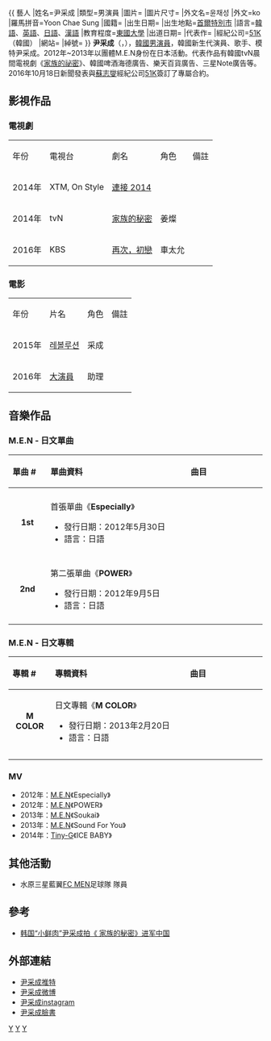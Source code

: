 {{noteTA
|G1=KO TV Show}}
{{
藝人
|姓名=尹采成
|類型=男演員
|圖片=
|圖片尺寸=
|外文名=윤채성
|外文=ko
|羅馬拼音=Yoon Chae Sung
|國籍={{KOR}}
|出生日期={{birth_date_and_age|1988|06|2}}
|出生地點={{KOR}}[[首爾特別市|首爾特別市]]
|語言=[[韓語|韓語]]、[[英語|英語]]、[[日語|日語]]、[[漢語|漢語]]
|教育程度=[[東國大學|東國大學]]
|出道日期=
|代表作={{ubl|《[[家族的秘密|家族的秘密]]》}}
|經紀公司=[[51K|51K]]（韓國）
|網站={{URL|http://51k.com/|官方網站}}
|綽號=
}}
'''尹采成'''（{{lang-ko|윤채성}}，{{bd|1988年|06月2日|catIdx=Y尹}}），[[韓國|韓國]][[男演員|男演員]]，韓國新生代演員、歌手、模特尹采成。2012年~2013年以團體M.E.N身份在日本活動。代表作品有韓國tvN晨間電視劇《[[家族的祕密|家族的祕密]]》、韓國啤酒海德廣告、樂天百貨廣告、三星Note廣告等。2016年10月18日新聞發表與[[蘇志燮|蘇志燮]]經紀公司[[51K|51K]]簽訂了專屬合約。

== 影視作品 ==
=== 電視劇 ===
{|class="wikitable" width="60%" 
|- style="background: cornflowerblue; color:white; font-weight:bold; text-align:center;"
|年份||電視台||劇名||角色||備註
|-
| 2014年 || XTM, On Style || [[連接_2014|連接 2014]] || ||
|-
| 2014年 || tvN || [[家族的秘密|家族的秘密]] || 姜燦 ||
|-
| 2016年 || KBS || [[再次，初戀|再次，初戀]] || 車太允 ||
|}

=== 電影 ===
{|class="wikitable" width="60%"
|- style="background: cornflowerblue; color:white; font-weight:bold; text-align:center;"
|年份||片名||角色||備註
|-
| 2015年 || [[레볼루션|레볼루션]] || 采成 ||
|-
| 2016年 || [[大演員|大演員]] || 助理 ||
|}

== 音樂作品 ==
=== M.E.N - 日文單曲 ===
{| class="wikitable"
!align="left" width="75px"| 單曲 #
!align="left" width="350px"| 單曲資料
!align="left" width="200px"| 曲目
|-
|- bgcolor="#F0F8FF"
|align="center"| '''1st'''
|align="left"| 首張單曲《'''Especially'''》
* 發行日期：2012年5月30日
* 語言：日語
|align="left" style="font-size: 85%;"|
{{hidden|曲目|
# '''Especially'''
# Feel The Sky}}
|-
|- bgcolor="#FFFFFF"
|align="center"| '''2nd'''
|align="left"| 第二張單曲《'''POWER'''》
* 發行日期：2012年9月5日
* 語言：日語
|align="left" style="font-size: 85%;"|
{{hidden|曲目|
# '''POWER'''
# Missng You
# POWER (Instrumental)
# Missng You (Instrumental)}}
|-
|}

=== M.E.N - 日文專輯 ===
{| class="wikitable"
!align="left" width="75px"| 專輯 #
!align="left" width="350px"| 專輯資料
!align="left" width="200px"| 曲目
|- bgcolor="#F0F8FF"
|align="center"| '''M COLOR'''
|align="left"|日文專輯《'''M COLOR'''》 
* 發行日期：2013年2月20日
* 語言：日語
|align="left" style="font-size: 85%;"|
{{hidden|曲目|
# Intro
# '''Sound For You'''
# '''Soukai'''
# Don't Say Goodbye
# Especially
# Feel The Sky
# POWER
# Light up
# Missing You
# Missig You[Remix]
}}
|- bgcolor="#FFFFFF"
|-
|}

=== MV ===
* 2012年：[[M.E.N|M.E.N]]《Especially》
* 2012年：[[M.E.N|M.E.N]]《POWER》
* 2013年：[[M.E.N|M.E.N]]《Soukai》
* 2013年：[[M.E.N|M.E.N]]《Sound For You》
* 2014年：[[Tiny-G|Tiny-G]]《ICE BABY》


== 其他活動 ==
* 水原三星藍翼[[FC_MEN|FC MEN]]足球隊 隊員

==參考==
* [http://news.xinhuanet.com/ent/2015-01/09/c_127372701.htm 韩国“小鲜肉”尹采成拍《 家族的秘密》进军中国] {{Wayback|url=http://news.xinhuanet.com/ent/2015-01/09/c_127372701.htm |date=20161018233202 }}

== 外部連結 ==
* [https://twitter.com/yoyoyks/ 尹采成推特] {{Wayback|url=https://twitter.com/yoyoyks/ |date=20140110132944 }}
* [http://weibo.com/YoonChaeSung/ 尹采成微博]
* [https://www.instagram.com/ssunstyle0/ 尹采成instagram]
* [https://www.facebook.com/ssunstyle0 尹采成臉書] {{Wayback|url=https://www.facebook.com/ssunstyle0 |date=20131213081830 }}

{{Authority control}}
[[Category:韓國電視演員|Y]]
[[Category:韓國電影演員|Y]]
[[Category:尹姓|Y]]